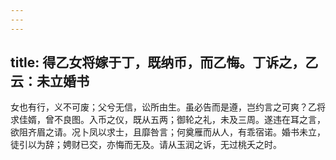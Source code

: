 ```yaml
---
---
---
```

title: 得乙女将嫁于丁，既纳币，而乙悔。丁诉之，乙云：未立婚书
---



女也有行，义不可废；父兮无信，讼所由生。虽必告而是遵，岂约言之可爽？乙将求佳婿，曾不良图。入币之仪，既从五两；御轮之礼，未及三周。遂违在耳之言，欲阻齐眉之请。况卜凤以求士，且靡咎言；何奠雁而从人，有乖宿诺。婚书未立，徒引以为辞；娉财已交，亦悔而无及。请从玉润之诉，无过桃夭之时。